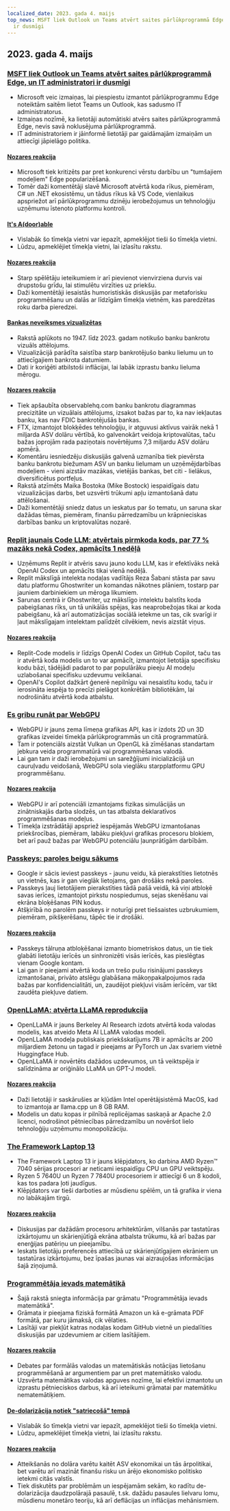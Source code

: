 ```yaml
---
localized_date: 2023. gada 4. maijs
top_news: MSFT liek Outlook un Teams atvērt saites pārlūkprogrammā Edge, un IT administratori
  ir dusmīgi
---
```




<CallToAction />

<Steps>

## 2023. gada 4. maijs

### [MSFT liek Outlook un Teams atvērt saites pārlūkprogrammā Edge, un IT administratori ir dusmīgi](https://www.theverge.com/2023/5/3/23709297/microsoft-edge-force-outlook-teams-web-links-open)

- Microsoft veic izmaiņas, lai piespiestu izmantot pārlūkprogrammu Edge noteiktām saitēm lietot Teams un Outlook, kas sadusmo IT administratorus.
- Izmaiņas nozīmē, ka lietotāji automātiski atvērs saites pārlūkprogrammā Edge, nevis savā noklusējuma pārlūkprogrammā.
- IT administratoriem ir jāinformē lietotāji par gaidāmajām izmaiņām un attiecīgi jāpielāgo politika.

#### [Nozares reakcija](http://news.ycombinator.com/item?id=35800158)

- Microsoft tiek kritizēts par pret konkurenci vērstu darbību un "tumšajiem modeļiem" Edge popularizēšanā.
- Tomēr daži komentētāji slavē Microsoft atvērtā koda rīkus, piemēram, C# un .NET ekosistēmu, un tādus rīkus kā VS Code, vienlaikus apspriežot arī pārlūkprogrammu dzinēju ierobežojumus un tehnoloģiju uzņēmumu īstenoto platformu kontroli.

#### [It's A(door)able](https://ncase.me/door/)

- Vislabāk šo tīmekļa vietni var iepazīt, apmeklējot tieši šo tīmekļa vietni.
- Lūdzu, apmeklējiet tīmekļa vietni, lai izlasītu rakstu.

#### [Nozares reakcija](http://news.ycombinator.com/item?id=35800492)

- Starp spēlētāju ieteikumiem ir arī pievienot vienvirziena durvis vai drupstošu grīdu, lai stimulētu virzīties uz priekšu.
- Daži komentētāji iesaistās humoristiskās diskusijās par metaforisku programmēšanu un dalās ar līdzīgām tīmekļa vietnēm, kas paredzētas roku darba pieredzei.

#### [Bankas neveiksmes vizualizētas](https://observablehq.com/@mbostock/bank-failures)

- Rakstā aplūkots no 1947. līdz 2023. gadam notikušo banku bankrotu vizuāls attēlojums.
- Vizualizācijā parādīta saistība starp bankrotējušo banku lielumu un to attiecīgajiem bankrota datumiem.
- Dati ir koriģēti atbilstoši inflācijai, lai labāk izprastu banku lieluma mērogu.

#### [Nozares reakcija](http://news.ycombinator.com/item?id=35795975)

- Tiek apšaubīta observablehq.com banku bankrotu diagrammas precizitāte un vizuālais attēlojums, izsakot bažas par to, ka nav iekļautas banku, kas nav FDIC bankrotējušās bankas.
- FTX, izmantojot blokķēdes tehnoloģiju, ir atguvusi aktīvus vairāk nekā 1 miljarda ASV dolāru vērtībā, ko galvenokārt veidoja kriptovalūtas, taču bažas joprojām rada paziņotais novērtējums 7,3 miljardu ASV dolāru apmērā.
- Komentāru iesniedzēju diskusijās galvenā uzmanība tiek pievērsta banku bankrotu biežumam ASV un banku lielumam un uzņēmējdarbības modeļiem - vieni aizstāv mazākas, vietējās bankas, bet citi - lielākus, diversificētus portfeļus.
- Rakstā atzīmēts Maika Bostoka (Mike Bostock) iespaidīgais datu vizualizācijas darbs, bet uzsvērti trūkumi apļu izmantošanā datu attēlošanai.
- Daži komentētāji sniedz datus un ieskatus par šo tematu, un saruna skar dažādas tēmas, piemēram, finanšu pārredzamību un krāpnieciskas darbības banku un kriptovalūtas nozarē.

### [Replit jaunais Code LLM: atvērtais pirmkoda kods, par 77 % mazāks nekā Codex, apmācīts 1 nedēļā](https://www.latent.space/p/reza-shabani#details)

- Uzņēmums Replit ir atvēris savu jauno kodu LLM, kas ir efektīvāks nekā OpenAI Codex un apmācīts tikai vienā nedēļā.
- Replit mākslīgā intelekta nodaļas vadītājs Reza Šabani stāsta par savu datu platformu Ghostwriter un komandas nākotnes plāniem, tostarp par jauniem darbiniekiem un mēroga likumiem.
- Sarunas centrā ir Ghostwriter, uz mākslīgo intelektu balstīts koda pabeigšanas rīks, un tā unikālās spējas, kas neaprobežojas tikai ar koda pabeigšanu, kā arī automatizācijas sociālā ietekme un tas, cik svarīgi ir ļaut mākslīgajam intelektam palīdzēt cilvēkiem, nevis aizstāt viņus.

#### [Nozares reakcija](http://news.ycombinator.com/item?id=35803435)

- Replit-Code modelis ir līdzīgs OpenAI Codex un GitHub Copilot, taču tas ir atvērtā koda modelis un to var apmācīt, izmantojot lietotāja specifisku kodu bāzi, tādējādi padarot to par populārāku pieeju AI modeļu uzlabošanai specifisku uzdevumu veikšanai.
- OpenAI's Copilot dažkārt ģenerē nepilnīgu vai nesaistītu kodu, taču ir ierosināta iespēja to precīzi pielāgot konkrētām bibliotēkām, lai nodrošinātu atvērtā koda atbalstu.

### [Es gribu runāt par WebGPU](https://cohost.org/mcc/post/1406157-i-want-to-talk-about-webgpu)

- WebGPU ir jauns zema līmeņa grafikas API, kas ir izdots 2D un 3D grafikas izveidei tīmekļa pārlūkprogrammās un citā programmatūrā.
- Tam ir potenciāls aizstāt Vulkan un OpenGL kā zīmēšanas standartam jebkura veida programmatūrā vai programmēšanas valodā.
- Lai gan tam ir daži ierobežojumi un sarežģījumi inicializācijā un cauruļvadu veidošanā, WebGPU sola vieglāku starpplatformu GPU programmēšanu.

#### [Nozares reakcija](http://news.ycombinator.com/item?id=35800988)

- WebGPU ir arī potenciāli izmantojams fizikas simulācijās un zinātniskajās darba slodzēs, un tas atbalsta deklaratīvos programmēšanas modeļus.
- Tīmekļa izstrādātāji apspriež iespējamās WebGPU izmantošanas priekšrocības, piemēram, labāku piekļuvi grafikas procesoru blokiem, bet arī pauž bažas par WebGPU potenciālu ļaunprātīgām darbībām.

### [Passkeys: paroles beigu sākums](https://blog.google/technology/safety-security/the-beginning-of-the-end-of-the-password/)

- Google ir sācis ieviest passkeys - jaunu veidu, kā pierakstīties lietotnēs un vietnēs, kas ir gan vieglāk lietojams, gan drošāks nekā paroles.
- Passkeys ļauj lietotājiem pierakstīties tādā pašā veidā, kā viņi atbloķē savas ierīces, izmantojot pirkstu nospiedumus, sejas skenēšanu vai ekrāna bloķēšanas PIN kodus.
- Atšķirībā no parolēm passkeys ir noturīgi pret tiešsaistes uzbrukumiem, piemēram, pikšķerēšanu, tāpēc tie ir drošāki.

#### [Nozares reakcija](http://news.ycombinator.com/item?id=35801392)

- Passkeys tālruņa atbloķēšanai izmanto biometriskos datus, un tie tiek glabāti lietotāju ierīcēs un sinhronizēti visās ierīcēs, kas pieslēgtas vienam Google kontam.
- Lai gan ir pieejami atvērtā koda un trešo pušu risinājumi passkeys izmantošanai, privāto atslēgu glabāšana mākoņpakalpojumos rada bažas par konfidencialitāti, un, zaudējot piekļuvi visām ierīcēm, var tikt zaudēta piekļuve datiem.

### [OpenLLaMA: atvērta LLaMA reprodukcija](https://github.com/openlm-research/open_llama)

- OpenLLaMA ir jauns Berkeley AI Research izdots atvērtā koda valodas modelis, kas atveido Meta AI LLaMA valodas modeli.
- OpenLLaMA modeļa publiskais priekšskatījums 7B ir apmācīts ar 200 miljardiem žetonu un tagad ir pieejams ar PyTorch un Jax svariem vietnē Huggingface Hub.
- OpenLLaMA ir novērtēts dažādos uzdevumos, un tā veiktspēja ir salīdzināma ar oriģinālo LLaMA un GPT-J modeli.

#### [Nozares reakcija](http://news.ycombinator.com/item?id=35798888)

- Daži lietotāji ir saskārušies ar kļūdām Intel operētājsistēmā MacOS, kad to izmantoja ar llama.cpp un 8 GB RAM.
- Modelis un datu kopas ir pilnībā replicējamas saskaņā ar Apache 2.0 licenci, nodrošinot pētniecības pārredzamību un novēršot lielo tehnoloģiju uzņēmumu monopolizāciju.

### [The Framework Laptop 13](https://frame.work/blog/announcing-the-framework-laptop-13-powered-by-amd-ryzen)

- The Framework Laptop 13 ir jauns klēpjdators, ko darbina AMD Ryzen™ 7040 sērijas procesori ar neticami iespaidīgu CPU un GPU veiktspēju.
- Ryzen 5 7640U un Ryzen 7 7840U procesoriem ir attiecīgi 6 un 8 kodoli, kas tos padara ļoti jaudīgus.
- Klēpjdators var tieši darboties ar mūsdienu spēlēm, un tā grafika ir viena no labākajām tirgū.

#### [Nozares reakcija](http://news.ycombinator.com/item?id=35802210)

- Diskusijas par dažādām procesoru arhitektūrām, vilšanās par tastatūras izkārtojumu un skārienjūtīgā ekrāna atbalsta trūkumu, kā arī bažas par enerģijas patēriņu un pieejamību.
- Ieskats lietotāju preferencēs attiecībā uz skārienjūtīgajiem ekrāniem un tastatūras izkārtojumu, bez īpašas jaunas vai aizraujošas informācijas šajā ziņojumā.

### [Programmētāja ievads matemātikā](https://pimbook.org)

- Šajā rakstā sniegta informācija par grāmatu "Programmētāja ievads matemātikā".
- Grāmata ir pieejama fiziskā formātā Amazon un kā e-grāmata PDF formātā, par kuru jāmaksā, cik vēlaties.
- Lasītāji var piekļūt katras nodaļas kodam GitHub vietnē un piedalīties diskusijās par uzdevumiem ar citiem lasītājiem.

#### [Nozares reakcija](http://news.ycombinator.com/item?id=35800136)

- Debates par formālās valodas un matemātiskās notācijas lietošanu programmēšanā ar argumentiem par un pret matemātisko valodu.
- Uzsvērta matemātikas valodas apguves nozīme, lai efektīvi izmantotu un izprastu pētnieciskos darbus, kā arī ieteikumi grāmatai par matemātiku nematemātiķiem.

#### [De-dolarizācija notiek "satriecošā" tempā](https://www.bloomberg.com/news/articles/2023-04-18/de-dollarization-is-happening-at-a-stunning-pace-jen-says)

- Vislabāk šo tīmekļa vietni var iepazīt, apmeklējot tieši šo tīmekļa vietni.
- Lūdzu, apmeklējiet tīmekļa vietni, lai izlasītu rakstu.

#### [Nozares reakcija](http://news.ycombinator.com/item?id=35796915)

- Atteikšanās no dolāra varētu kaitēt ASV ekonomikai un tās ārpolitikai, bet varētu arī mazināt finanšu risku un ārējo ekonomisko politisko ietekmi citās valstīs.
- Tiek diskutēts par problēmām un iespējamām sekām, ko radītu de-dolarizācija daudzpolārajā pasaulē, t.sk. dažādu pasaules lielvaru lomu, mūsdienu monetāro teoriju, kā arī deflācijas un inflācijas mehānismiem.

</Steps>
